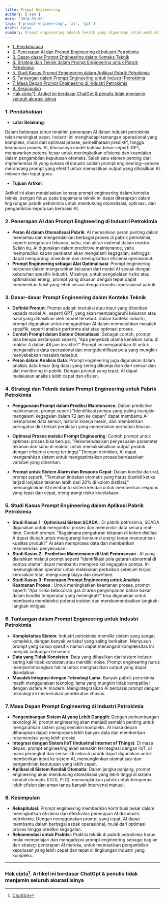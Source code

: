 ```yaml
---
title: Prompt Engineering
authors: ['sam']
date: '2024-09-08'
tags: ['prompt-engineering', 'ai', 'gpt']
draft: false
summary: Prompt engineering adalah teknik yang digunakan untuk membuat dan mengoptimalkan input atau "prompt" yang diberikan kepada model bahasa AI, seperti GPT, untuk menghasilkan output yang diinginkan.
---
```


- [1. Pendahuluan](#1-pendahuluan)
- [2. Penerapan AI dan Prompt Engineering di Industri Petrokimia](#2-penerapan-ai-dan-prompt-engineering-di-industri-petrokimia)
- [3. Dasar-dasar Prompt Engineering dalam Konteks Teknik](#3-dasar-dasar-prompt-engineering-dalam-konteks-teknik)
- [4. Strategi dan Teknik dalam Prompt Engineering untuk Pabrik Petrokimia](#4-strategi-dan-teknik-dalam-prompt-engineering-untuk-pabrik-petrokimia)
- [5. Studi Kasus Prompt Engineering dalam Aplikasi Pabrik Petrokimia](#5-studi-kasus-prompt-engineering-dalam-aplikasi-pabrik-petrokimia)
- [6. Tantangan dalam Prompt Engineering untuk Industri Petrokimia](#6-tantangan-dalam-prompt-engineering-untuk-industri-petrokimia)
- [7. Masa Depan Prompt Engineering di Industri Petrokimia](#7-masa-depan-prompt-engineering-di-industri-petrokimia)
- [8. Kesimpulan](#8-kesimpulan)
- [Hak cipta^1. Artikel ini berdasar ChatGpt \& penulis tidak menjamin seluruh akurasi isinya](#hak-cipta1-artikel-ini-berdasar-chatgpt--penulis-tidak-menjamin-seluruh-akurasi-isinya)

### 1. Pendahuluan

- **Latar Belakang**:

Dalam beberapa tahun terakhir, penerapan AI dalam industri petrokimia telah meningkat pesat. Industri ini menghadapi tantangan operasional yang kompleks, mulai dari optimasi proses, pemeliharaan prediktif, hingga keamanan proses. AI, khususnya model bahasa besar seperti GPT, menawarkan potensi besar untuk meningkatkan efisiensi dan keandalan dalam pengambilan keputusan otomatis. Salah satu elemen penting dari implementasi AI yang sukses di industri adalah prompt engineering—proses merancang prompt yang efektif untuk memastikan output yang dihasilkan AI relevan dan tepat guna.

- **Tujuan Artikel**:

Artikel ini akan menjelaskan konsep prompt engineering dalam konteks teknis, dengan fokus pada bagaimana teknik ini dapat diterapkan dalam lingkungan pabrik petrokimia untuk mendukung otomatisasi, optimasi, dan pengambilan keputusan berbasis AI.

### 2. Penerapan AI dan Prompt Engineering di Industri Petrokimia

- **Peran AI dalam Otomatisasi Pabrik**: AI memainkan peran penting dalam memantau dan mengendalikan berbagai proses di pabrik petrokimia, seperti pengaturan tekanan, suhu, dan aliran material dalam reaktor. Selain itu, AI digunakan dalam predictive maintenance, yaitu memprediksi kapan peralatan akan mengalami kegagalan, sehingga dapat mengurangi downtime dan meningkatkan efisiensi operasional.
- **Prompt Engineering sebagai Alat Optimalisasi**: Prompt engineering berperan dalam mengarahkan keluaran dari model AI sesuai dengan kebutuhan spesifik industri. Misalnya, untuk pengelolaan risiko atau optimalisasi energi, prompt yang disusun dengan tepat dapat memberikan hasil yang lebih sesuai dengan kondisi operasional pabrik.

### 3. Dasar-dasar Prompt Engineering dalam Konteks Teknik

- **Definisi Prompt**: Prompt adalah instruksi atau input yang diberikan kepada model AI, seperti GPT, yang akan mempengaruhi keluaran atau hasil yang dihasilkan oleh model tersebut. Dalam konteks industri, prompt digunakan untuk mengarahkan AI dalam memecahkan masalah spesifik, seperti analisis performa alat atau optimasi proses.
- **Contoh Prompt dalam Sistem Otomatisasi**: Sebagai contoh, prompt bisa berupa pertanyaan seperti, "Apa penyebab utama kenaikan suhu di reaktor A dalam 48 jam terakhir?" Prompt ini mengarahkan AI untuk menganalisis data operasional dan mengidentifikasi pola yang mungkin menyebabkan masalah tersebut.
- **Peran dalam Analisis Data**: Prompt engineering juga digunakan dalam analisis data besar (big data) yang sering dikumpulkan dari sensor dan alat monitoring di pabrik. Dengan prompt yang tepat, AI dapat melakukan analisis lebih cepat dan efisien.

### 4. Strategi dan Teknik dalam Prompt Engineering untuk Pabrik Petrokimia

- **Penggunaan Prompt dalam Prediksi Maintenance**: Dalam predictive maintenance, prompt seperti "Identifikasi pompa yang paling mungkin mengalami kegagalan dalam 72 jam ke depan" dapat membantu AI memproses data sensor, historis kinerja mesin, dan memberikan peringatan dini terkait peralatan yang memerlukan perhatian khusus.

- **Optimasi Proses melalui Prompt Engineering**: Contoh prompt untuk optimasi proses bisa berupa, "Rekomendasikan penyesuaian parameter tekanan dan suhu di reaktor untuk memaksimalkan output produk dengan efisiensi energi tertinggi." Dengan demikian, AI dapat mengarahkan sistem untuk mengoptimalkan proses berdasarkan variabel yang diberikan.

- **Prompt untuk Sistem Alarm dan Respons Cepat**: Dalam kondisi darurat, prompt seperti, "Tentukan tindakan otomatis yang harus diambil ketika terjadi lonjakan tekanan lebih dari 20% di kolom distilasi," memungkinkan AI membantu sistem kendali untuk memberikan respons yang tepat dan cepat, mengurangi risiko kecelakaan.

### 5. Studi Kasus Prompt Engineering dalam Aplikasi Pabrik Petrokimia

- **Studi Kasus 1 : Optimisasi Sistem SCADA** : Di pabrik petrokimia, SCADA digunakan untuk mengontrol proses dan memonitor data secara real-time. Contoh prompt: "Bagaimana pengaturan tekanan di kolom distilasi A dapat diubah untuk mengurangi konsumsi energi tanpa menurunkan kualitas produk?" AI akan memproses data dan memberikan rekomendasi penyesuaian.
- **Studi Kasus 2 : Predictive Maintenance di Unit Pemrosesan** : AI yang diarahkan melalui prompt seperti "Identifikasi pola getaran abnormal di pompa utama" dapat membantu memprediksi kegagalan pompa. Ini memungkinkan operator untuk melakukan perbaikan sebelum terjadi kerusakan total, mengurangi biaya dan downtime.
- **Studi Kasus 3: Penerapan Prompt Engineering untuk Analisis Keamanan Proses** : Untuk meningkatkan keamanan proses, prompt seperti "Apa risiko kebocoran gas di area penyimpanan bahan bakar dalam kondisi temperatur yang meningkat?" bisa digunakan untuk membantu mendeteksi potensi insiden dan merekomendasikan langkah-langkah mitigasi.

### 6. Tantangan dalam Prompt Engineering untuk Industri Petrokimia

- **Kompleksitas Sistem**: Industri petrokimia memiliki sistem yang sangat kompleks, dengan banyak variabel yang saling berkaitan. Menyusun prompt yang cukup spesifik namun dapat menangani kompleksitas ini menjadi tantangan tersendiri.
- **Data yang Tidak Konsisten**: Data yang dihasilkan dari sistem industri sering kali tidak konsisten atau memiliki noise. Prompt engineering harus mempertimbangkan hal ini untuk menghasilkan output yang dapat diandalkan.
- **Masalah Integrasi dengan Teknologi Lama**: Banyak pabrik petrokimia masih menggunakan teknologi lama yang mungkin tidak kompatibel dengan sistem AI modern. Mengintegrasikan AI berbasis prompt dengan teknologi ini memerlukan pendekatan khusus.

### 7. Masa Depan Prompt Engineering di Industri Petrokimia

- **Pengembangan Sistem AI yang Lebih Canggih**: Dengan perkembangan teknologi AI, prompt engineering akan menjadi semakin penting untuk mengarahkan sistem yang semakin kompleks. AI masa depan diharapkan dapat memproses lebih banyak data dan memberikan rekomendasi yang lebih presisi.
- **Integrasi dengan Sistem IIoT (Industrial Internet of Things)**: Di masa depan, prompt engineering akan semakin terintegrasi dengan IIoT, di mana perangkat dan sensor di seluruh pabrik dapat digunakan untuk memberikan input ke sistem AI, memungkinkan otomatisasi dan pengambilan keputusan yang lebih cepat.
- **Aplikasi di Sistem Kendali Otomatis**: Dalam jangka panjang, prompt engineering akan mendukung otomatisasi yang lebih tinggi di sistem kendali otomatis (DCS, PLC), memungkinkan pabrik untuk beroperasi lebih efisien dan aman tanpa banyak intervensi manual.

### 8. Kesimpulan

- **Rekapitulasi**: Prompt engineering memberikan kontribusi besar dalam meningkatkan efisiensi dan efektivitas penerapan AI di industri petrokimia. Dengan menggunakan prompt yang tepat, AI dapat membantu dalam berbagai aspek operasional, mulai dari optimasi proses hingga prediksi kegagalan.
- **Rekomendasi untuk Praktisi**: Praktisi teknik di pabrik petrokimia harus mulai mempelajari dan mengadopsi prompt engineering sebagai bagian dari strategi penerapan AI mereka, untuk memastikan pengambilan keputusan yang lebih cepat dan tepat di lingkungan industri yang kompleks.

---

### Hak cipta[^1]. Artikel ini berdasar ChatGpt & penulis tidak menjamin seluruh akurasi isinya

[^1]: [ChatGpt](https://chat.openai.com)
